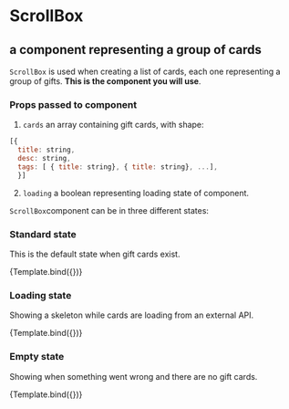 
<Meta title="Organisms/ScrollBox" component={ScrollBox} />

# ScrollBox

## a component representing a group of cards

`ScrollBox` is used when creating a list of cards, each one representing a group of gifts. **This is the component you will use**.

### Props passed to component

1. `cards` an array containing gift cards, with shape:

```javascript
[{
  title: string,
  desc: string,
  tags: [ { title: string}, { title: string}, ...],
  }]
```

2. `loading` a boolean representing loading state of component.

`ScrollBox`component can be in three different states:


### Standard state

This is the default state when gift cards exist.

<Canvas>
  <Story
    name="standard"
    args={{
      loading: false,
      scrollBoxTitle: "My custom horizontal scroll box",
      cards: [
        {
          title: "Crew 🎉",
          desc: "Lista de regalos para el grupo crew 🎉",
          tags: [{ title: "Deportes de riesgo" }, { title: "Libros" }],
        },
        {
          title: "Family 🎉",
          desc: "Lista de regalos para el grupo crew 🎉",
          tags: [{ title: "Family" }, { title: "Sport" }],
        },
        {
          title: "Other 🎉",
          desc: "Lista de regalos para el grupo crew 🎉",
          tags: [{ title: "Experience" }, { title: "Libros" }],
        },
        {
          title: "Crew 🎉",
          desc: "Lista de regalos para el grupo crew 🎉",
          tags: [{ title: "Deportes de riesgo" }, { title: "Libros" }],
        },
        {
          title: "Family 🎉",
          desc: "Lista de regalos para el grupo crew 🎉",
          tags: [{ title: "Family" }, { title: "Sport" }],
        },
      ],
    }}
  >
    {Template.bind({})}
  </Story>
</Canvas>

<ArgsTable story="standard" />

### Loading state

Showing a skeleton while cards are loading from an external API.

<Canvas>
  <Story
    name="loading"
    args={{
      loading: true,
      scrollBoxTitle: "loading gifts...",
      cards: [],
    }}
  >
    {Template.bind({})}
  </Story>
</Canvas>

### Empty state

Showing when something went wrong and there are no gift cards.

<Canvas>
  <Story
    name="empty"
    args={{
      loading: false,
      cards: [],
    }}
  >
    {Template.bind({})}
  </Story>
</Canvas>
